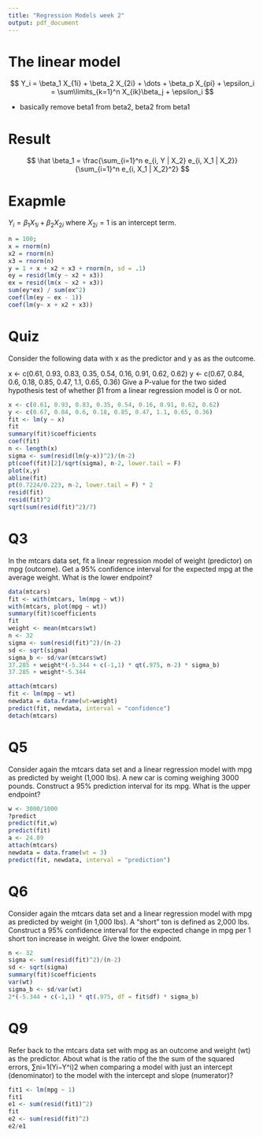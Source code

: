 ```yaml
---
title: "Regression Models week 2"
output: pdf_document
---
```


# The linear model
$$
Y_i = \beta_1 X_{1i} + \beta_2 X_{2i} + \dots + \beta_p X_{pi} + \epsilon_i = 
\sum\limits_{k=1}^n X_{ik}\beta_j + \epsilon_i
$$

- basically remove beta1 from beta2, beta2 from beta1 

# Result
$$
\hat \beta_1 = \frac{\sum_{i=1}^n e_{i, Y | X_2} e_{i, X_1 | X_2}}{\sum_{i=1}^n e_{i, X_1 | X_2}^2}
$$

# Exapmle
$Y_{i} = \beta_1 X_{1i} + \beta_2 X_{2i}$ where $X_{2i} = 1$ is an intercept term.

```r
n = 100;
x = rnorm(n)
x2 = rnorm(n)
x3 = rnorm(n)
y = 1 + x + x2 + x3 + rnorm(n, sd = .1)
ey = resid(lm(y ~ x2 + x3))
ex = resid(lm(x ~ x2 + x3))
sum(ey*ex) / sum(ex^2)
coef(lm(ey ~ ex - 1))
coef(lm(y~ x + x2 + x3))
```

# Quiz
Consider the following data with x as the predictor and y as as the outcome.

x <- c(0.61, 0.93, 0.83, 0.35, 0.54, 0.16, 0.91, 0.62, 0.62)
y <- c(0.67, 0.84, 0.6, 0.18, 0.85, 0.47, 1.1, 0.65, 0.36)
Give a P-value for the two sided hypothesis test of whether β1 from a linear regression model is 0 or not.
```r
x <- c(0.61, 0.93, 0.83, 0.35, 0.54, 0.16, 0.91, 0.62, 0.62)
y <- c(0.67, 0.84, 0.6, 0.18, 0.85, 0.47, 1.1, 0.65, 0.36)
fit <- lm(y ~ x)
fit
summary(fit)$coefficients
coef(fit)
n <- length(x)
sigma <- sum(resid(lm(y~x))^2)/(n-2)
pt(coef(fit)[2]/sqrt(sigma), n-2, lower.tail = F)
plot(x,y)
abline(fit)
pt(0.7224/0.223, n-2, lower.tail = F) * 2
resid(fit)
resid(fit)^2
sqrt(sum(resid(fit)^2)/7)
```

# Q3
In the mtcars data set, fit a linear regression model of weight (predictor) on mpg (outcome). Get a 95% confidence interval for the expected mpg at the average weight. What is the lower endpoint?
```r
data(mtcars)
fit <- with(mtcars, lm(mpg ~ wt))
with(mtcars, plot(mpg ~ wt))
summary(fit)$coefficients
fit
weight <- mean(mtcars$wt)
n <- 32
sigma <- sum(resid(fit)^2)/(n-2)
sd <- sqrt(sigma)
sigma_b <- sd/var(mtcars$wt)
37.285 + weight*(-5.344 + c(-1,1) * qt(.975, n-2) * sigma_b)
37.285 + weight*-5.344

attach(mtcars)
fit <- lm(mpg ~ wt)
newdata = data.frame(wt=weight)
predict(fit, newdata, interval = "confidence")
detach(mtcars)
```

# Q5
Consider again the mtcars data set and a linear regression model with mpg as predicted by weight (1,000 lbs). A new car is coming weighing 3000 pounds. Construct a 95% prediction interval for its mpg. What is the upper endpoint?
```r
w <- 3000/1000
?predict
predict(fit,w)
predict(fit)
a <- 24.89
attach(mtcars)
newdata = data.frame(wt = 3)
predict(fit, newdata, interval = "prediction")
```

# Q6
Consider again the mtcars data set and a linear regression model with mpg as predicted by weight (in 1,000 lbs). A “short” ton is defined as 2,000 lbs. Construct a 95% confidence interval for the expected change in mpg per 1 short ton increase in weight. Give the lower endpoint.
```r
n <- 32
sigma <- sum(resid(fit)^2)/(n-2)
sd <- sqrt(sigma)
summary(fit)$coefficients
var(wt)
sigma_b <- sd/var(wt)
2*(-5.344 + c(-1,1) * qt(.975, df = fit$df) * sigma_b)
```

# Q9
Refer back to the mtcars data set with mpg as an outcome and weight (wt) as the predictor. About what is the ratio of the the sum of the squared errors, ∑ni=1(Yi−Y^i)2 when comparing a model with just an intercept (denominator) to the model with the intercept and slope (numerator)?
```r
fit1 <- lm(mpg ~ 1)
fit1
e1 <- sum(resid(fit1)^2)
fit
e2 <- sum(resid(fit)^2)
e2/e1
```
